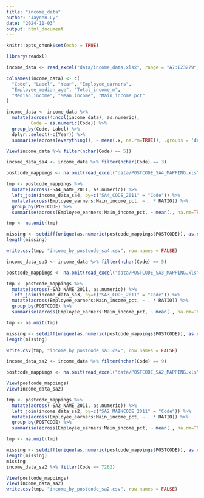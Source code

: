 ```yaml
---
title: "income_data"
author: "Jayden Ly"
date: "2024-11-03"
output: html_document
---
```


```r
knitr::opts_chunk$set(echo = TRUE)
```

```r
library(readxl)

income_data <- read_excel("data/income_data.xlsx", range = "A7:I23279", sheet="Table 1")

colnames(income_data) <- c(
  "Code", "Label", "Year", "Employee_earners",
  "Employee_median_age", "Total_income_m",
  "Median_income", "Mean_income", "Main_income_pct"
)

income_data <- income_data %>%
  mutate(across(4:ncol(income_data), as.numeric),
         Code = as.numeric(Code)) %>%
  group_by(Code, Label) %>%
  dplyr::select(-c(Year)) %>%
  summarise(across(everything(), ~ mean(.x, na.rm=TRUE)), .groups = 'drop' )

View(income_data %>% filter(nchar(Code) == 5))
```

```r
income_data_sa4 <- income_data %>% filter(nchar(Code) == 3)

postcode_mappings <- na.omit(read_excel("data/POSTCODE_SA4_MAPPING.xls", range = "B6:F5995", sheet="Table 3"))

tmp <- postcode_mappings %>% 
  mutate(across(-SA4_NAME_2011, as.numeric)) %>%
  left_join(income_data_sa4, by=c("SA4_CODE_2011" = "Code")) %>%
  mutate(across(Employee_earners:Main_income_pct, ~ . * RATIO)) %>% 
  group_by(POSTCODE) %>%
  summarise(across(Employee_earners:Main_income_pct, ~ mean(., na.rm=TRUE)))

tmp <- na.omit(tmp)

missing <- setdiff(unique(as.numeric(postcode_mappings$POSTCODE)), as.numeric(tmp$POSTCODE))
length(missing)

write.csv(tmp, "income_by_postcode_sa4.csv", row.names = FALSE)
```

```r
income_data_sa3 <- income_data %>% filter(nchar(Code) == 5)

postcode_mappings <- na.omit(read_excel("data/POSTCODE_SA3_MAPPING.xls", range = "B6:F5995", sheet="Table 3"))

tmp <- postcode_mappings %>% 
  mutate(across(-SA3_NAME_2011, as.numeric)) %>%
  left_join(income_data_sa3, by=c("SA3_CODE_2011" = "Code")) %>%
  mutate(across(Employee_earners:Main_income_pct, ~ . * RATIO)) %>% 
  group_by(POSTCODE) %>%
  summarise(across(Employee_earners:Main_income_pct, ~ mean(., na.rm=TRUE)))

tmp <- na.omit(tmp)

missing <- setdiff(unique(as.numeric(postcode_mappings$POSTCODE)), as.numeric(tmp$POSTCODE))
length(missing)

write.csv(tmp, "income_by_postcode_sa3.csv", row.names = FALSE)
```

```r
income_data_sa2 <- income_data %>% filter(nchar(Code) == 9)

postcode_mappings <- na.omit(read_excel("data/POSTCODE_SA2_MAPPING.xls", range = "B6:F5995", sheet="Table 3"))

View(postcode_mappings)
View(income_data_sa2)

tmp <- postcode_mappings %>% 
  mutate(across(-SA2_NAME_2011, as.numeric)) %>%
  left_join(income_data_sa2, by=c("SA2_MAINCODE_2011" = "Code")) %>%
  mutate(across(Employee_earners:Main_income_pct, ~ . * RATIO)) %>% 
  group_by(POSTCODE) %>%
  summarise(across(Employee_earners:Main_income_pct, ~ mean(., na.rm=TRUE)))

tmp <- na.omit(tmp)

missing <- setdiff(unique(as.numeric(postcode_mappings$POSTCODE)), as.numeric(tmp$POSTCODE))
length(missing)
missing
income_data_sa2 %>% filter(Code == 7262)

View(postcode_mappings)
View(income_data_sa2)
write.csv(tmp, "income_by_postcode_sa2.csv", row.names = FALSE)
```
